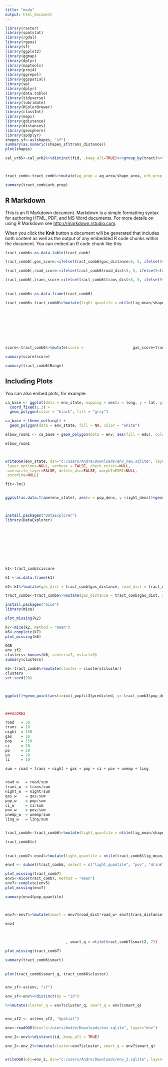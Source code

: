 ```yaml
---
title: "mcda"
output: html_document
---
```


```r
library(raster)
library(spatstat)
library(rgdal)
library(rgeos)
library(sf)
library(ggplot2)
library(ggmap)
library(dplyr)
library(maptools)
library(proj4)
library(ggrepel)
library(ggspatial)
library(sp)
library(dplyr)
library(data.table)
library(tidyverse)
library(lubridate)
library(RColorBrewer)
library(classInt)
library(maps)
library(gdistance)
library(distances)
library(geosphere)
library(spdplyr)
shapes_sf<-as(shapes, "sf")
summary(as.numeric(shapes_sf$trans_distance))
plot(shapes)

cal_urb5<-cal_urb2%>%distinct(fid, .keep_all=TRUE)%>%group_by(tract)%>%summarise(urb_area = sum(acres))



tract_comb<-tract_comb%>%mutate(ag_prop = ag_area/shape_area, urb_prop = urb_area/shape_area)

summary(tract_comb$urb_prop)
```

## R Markdown

This is an R Markdown document. Markdown is a simple formatting syntax for authoring HTML, PDF, and MS Word documents. For more details on using R Markdown see <http://rmarkdown.rstudio.com>.

When you click the **Knit** button a document will be generated that includes both content as well as the output of any embedded R code chunks within the document. You can embed an R code chunk like this:

```r
tract_comb6<-as.data.table(tract_comb)

tract_comb6[,gas_score:=ifelse(tract_comb6$gas_distance<5, 5, ifelse(5<tract_comb6$gas_distance&tract_comb6$gas_distance<10,4, ifelse(10<tract_comb6$gas_distance&tract_comb6$gas_distance<15, 3, ifelse(15<tract_comb6$gas_distance&tract_comb6$gas_distance<20 , 2, ifelse(20<tract_comb6$gas_distance, 1 ,  0)))))]

tract_comb6[,road_score:=ifelse(tract_comb6$road_dist<5, 5, ifelse(5<tract_comb6$road_dist&tract_comb6$road_dist<10,4, ifelse(10<tract_comb6$road_dist&tract_comb6$road_dist<15, 3, ifelse(15<tract_comb6$road_dist&tract_comb6$road_dist<20 , 2, ifelse(20<tract_comb6$road_dist, 1 ,  0)))))]

tract_comb6[,trans_score:=ifelse(tract_comb6$trans_dist<5, 5, ifelse(5<tract_comb6$trans_dist&tract_comb6$trans_dist<10,4, ifelse(10<tract_comb6$trans_dist&tract_comb6$trans_dist<15, 3, ifelse(15<tract_comb6$trans_dist&tract_comb6$trans_dist<20 , 2, ifelse(20<tract_comb6$trans_dist, 1 ,  0)))))]
          
                                              
tract_comb6<-as.data.frame(tract_comb6)

tract_comb6<-tract_comb6%>%mutate(light_quantile = ntile(lig_mean/shape_area, 10), pop_quantile = ntile(as.numeric(pop2010)/shape_area,5))


                                                                                                                                                                                                



                                                                 
                                                                                

score<-tract_comb6%>%mutate(score =                      gas_score+trans_score+road_score+light_quantile+pop_quantile )

summary(score$score)

summary(tract_comb6$Range)
```

## Including Plots

You can also embed plots, for example:

```r
ca_base <- ggplot(data = env_state, mapping = aes(x = long, y = lat, group = group)) + 
  coord_fixed(1.3) + 
  geom_polygon(color = "black", fill = "gray")

ca_base + theme_nothing() + 
  geom_polygon(data = env_state, fill = NA, color = "white") 

elbow_room1 <- ca_base + geom_polygon(data = env, aes(fill = edu), color = "white") +geom_polygon(color = "black", fill = NA) +theme_bw() 

elbow_room1



writeOGR(env_state, dsn="c:/users/Andre/Downloads/env_new.sqlite", layer="env_state",  driver = "SQLite", dataset_options = NULL,
 layer_options=NULL, verbose = FALSE, check_exists=NULL,
 overwrite_layer=FALSE, delete_dsn=FALSE, morphToESRI=NULL,
 encoding=NULL)

fit<-lm()


ggplot(as.data.frame(env_state), aes(x = pop_dens, y =light_dens))+geom_point()+xlab("Population density (people/m^2)") + ylab("Light Density (value/m^2)")



install.packages("DataExplorer")
library(DataExplorer)










k1<-tract_comb$ciscore

k1 <-as.data.frame(k1)

k2<-k1%>%mutate(gas_dist = tract_comb$gas_distance, road_dist = tract_comb$road_distance, trans_dist = tract_comb$trans_distance, ling=tract_comb$ling, light_quant = tract_comb6$light_quantile, pop_quant = tract_comb6$pop_quantile, pov = tract_comb$pov, unemp = tract_comb$unemp)

tract_comb6<-tract_comb6%>%mutate(gas_distance = tract_comb$gas_dist, road_distance = tract_comb$road_dist)

install.packages("mice")
library(mice)

plot_missing(k2)

k7<-mice(k2, method = "mean")
k6<-complete(k7)
plot_missing(k6)

OGR
env_sf2
clusters<-kmeans(k6, centers=7, nstart=3)
summary(clusters)

k5<-tract_comb6%>%mutate(cluster = clusters$cluster)
clusters
set.seed(20)



ggplot()+geom_point(aes(x=init_popfit3$predicted, y= tract_comb3$pop_dens))+xlab("Population Density")+ylab("Predicted Population Density")




```


```r
###SCORES

road   = 30
trans  = 10
night  = 150
gas    = 10
pop    = 150
ci     = 20
po     = 20
un     = 20
li     = 10

sum = road + trans + night + gas + pop + ci + pov + unemp + ling


road_w   = road/sum
trans_w  = trans/sum
night_w  = night/sum
gas_w    = gas/sum
pop_w    = pop/sum
ci_w     = ci/sum
pov_w    = pov/sum
unemp_w  = unemp/sum
ling_w   = ling/sum


tract_comb6<-tract_comb6%>%mutate(light_quantile = ntile(lig_mean/shape_area, 10),pop_dens = as.numeric(pop2010)/shape_area*1000000, pop_quantile = ntile(pop_dens, 10))

tract_comb6$cl
  
  
tract_comb7<-env4%>%mutate(light_quantile = ntile(tract_comb6$lig_mean/tract_comb6$shape_area, 10),pop_dens = as.numeric(tract_comb6$pop2010)/tract_comb6$shape_area*1000000, pop_quantile = ntile(pop_dens, 10), + env4$ling*ling_w, cluster=clusters$cluster, smart2 = env4$road_dist*road_w+ env4$trans_distance*trans_w+          env4$light_quantile*night_w+ env4$pop_quantile*pop_w + env4$ciscore*ci_w + env4$pov*pov_w+ env4$unemp*unemp_w + env4$ling*ling_w)

env4 <- subset(tract_comb6, select = c("light_quantile", "pov", "drink", "swis", "pollution", "pm", "ozone", "gwthreats", "road_distance","trans_distance","gas_distance","white_pct", "haz","iwb","asthma","lbw","other_pct","asian_amer","native_ame","african_am","hispanic_p","elderly_ov","pop_11_64_","children_u","popcharsco","housingb","unemp","ling","edu","cvd", "pop_quantile", "ciscore"))

plot_missing(tract_comb7)
env5<-mice(tract_comb7, method = "mean")
env7<-complete(env5)
plot_missing(env7)

summary(env4$pop_quantile)



env7<-env7%>%mutate(smart = env7$road_dist*road_w+ env7$trans_distance*trans_w+          env7$light_quantile*night_w+ env7$pop_quantile*pop_w + env7$ciscore*ci_w + env7$pov*pov_w+ env7$unemp*unemp_w + env7$ling*ling_w, smart_q = ntile(env7$smart,7 ))

env4

                           
                           
                           , smart_q = ntile(tract_comb7$smart2, 7)) 

plot_missing(tract_comb7)

summary(tract_comb6$smart)                             
                                  
                                  
plot(tract_comb6$smart_q, tract_comb6$cluster)


env_sf<-as(env, "sf")

env_sf<-env%>%distinct(by = "id")

%>%mutate(cluster_q = env7$cluster_q, smart_q = env7$smart_q)


env_sf2 <- as(env_sf2, "Spatial")

env<-readOGR(dsn="c:/users/Andre/Downloads/env.sqlite", layer="env")

env_2<-env%>%distinct(id,.keep_all = TRUE)

env_2<-env_2%>%mutate(cluster=env7$cluster, smart_q = env7$smart_q)


writeOGR(obj=env_2, dsn="c:/users/Andre/Downloads/env_2.sqlite", layer="env_2", driver="SQLite")



```









